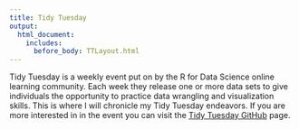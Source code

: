 ```yaml
---
title: Tidy Tuesday
output:
  html_document:
    includes:
      before_body: TTLayout.html
---
```


Tidy Tuesday is a weekly event put on by the R for Data Science online learning community. Each week they release one or more data sets to give individuals the opportunity to practice data wrangling and visualization skills. This is where I will chronicle my Tidy Tuesday endeavors. If you are more interested in in the event you can visit the <a href="https://github.com/rfordatascience/tidytuesday">Tidy Tuesday GitHub</a> page.